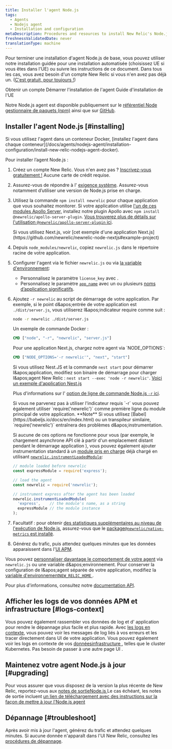 ```yaml
---
title: Installer l'agent Node.js
tags:
  - Agents
  - Nodejs agent
  - Installation and configuration
metaDescription: Procedures and resources to install New Relic's Node.js agent.
freshnessValidatedDate: never
translationType: machine
---
```


Pour terminer une installation d&apos;agent Node.js de base, vous pouvez utiliser notre installation guidée pour une installation automatisée (choisissez UE si vous êtes dans l&apos;UE) ou suivre les instructions de ce document. Dans tous les cas, vous avez besoin d&apos;un compte New Relic si vous n&apos;en avez pas déjà un. ([C&apos;est gratuit, pour toujours !](/docs/accounts/accounts-billing/new-relic-one-pricing-billing/new-relic-one-pricing-billing/#how-pricing-works))

<ButtonGroup>
  <ButtonLink role="button" to="https://newrelic.com/signup" variant="primary">
    Obtenir un compte
  </ButtonLink>

  <ButtonLink role="button" to="https://one.newrelic.com/marketplace/install-data-source?state=ccfdfbe4-d603-7a77-19ff-ba44f5de7c82" variant="primary">
    Démarrer l&apos;installation de l&apos;agent
  </ButtonLink>

  <ButtonLink role="button" to="https://one.eu.newrelic.com/marketplace/install-data-source?state=ccfdfbe4-d603-7a77-19ff-ba44f5de7c82" variant="primary">
    Guide d&apos;installation de l&apos;UE
  </ButtonLink>
</ButtonGroup>

Notre Node.js agent est disponible publiquement sur le [référentiel Node gestionnaire de paquets (npm)](https://npmjs.org/package/newrelic) ainsi que sur [GitHub](https://github.com/newrelic/node-newrelic).

## Installer l&apos;agent Node.js [#installing]

<Callout variant="important">
  Si vous utilisez l&apos;agent dans un conteneur Docker, [installez l&apos;agent dans chaque conteneur](/docs/agents/nodejs-agent/installation-configuration/install-new-relic-nodejs-agent-docker).
</Callout>

Pour installer l’agent Node.js :

1. Créez un compte New Relic. Vous n&apos;en avez pas ? [Inscrivez-vous gratuitement !](https://newrelic.com/signup) Aucune carte de crédit requise.

2. Assurez-vous de répondre à l&apos; [exigence système](/docs/agents/nodejs-agent/getting-started/compatibility-requirements-nodejs-agent). Assurez-vous notamment d’utiliser une version de Node.js prise en charge.

3. Utilisez la commande `npm install newrelic` pour chaque application que vous souhaitez monitorer. Si votre application utilise [l&apos;un de ces modules Apollo Server,](/docs/apm/agents/nodejs-agent/extend-your-instrumentation/apollo-server-plugin-nodejs/) installez notre plugin Apollo avec `npm install @newrelic/apollo-server-plugin`. [Vous trouverez plus de détails sur l&apos;utilisation `@newrelic/apollo-server-plugin` ici](https://github.com/newrelic/newrelic-node-apollo-server-plugin/tree/main#readme).

   <Callout variant="important">
     Si vous utilisez Next.js, voir [cet exemple d&apos;une application Next.js](https://github.com/newrelic/newrelic-node-nextjs#example-project)
   </Callout>

4. Depuis `node_modules/newrelic`, copiez `newrelic.js` dans le répertoire racine de votre application.

5. Configurer l&apos;agent via le fichier `newrelic.js` ou via [la variable d&apos;environnement](/docs/agents/nodejs-agent/installation-configuration/nodejs-agent-configuration#environment):

   * Personnalisez le paramètre `license_key` avec <InlinePopover type="licenseKey" />.
   * Personnalisez le paramètre [`app_name`](/docs/agents/nodejs-agent/installation-configuration/nodejs-agent-configuration#app_name) avec un ou plusieurs [noms d’application significatifs](/docs/apm/new-relic-apm/installation-and-configuration/naming-your-application).

6. Ajoutez `-r newrelic` au script de démarrage de votre application. Par exemple, si le point d&amp;apos;entrée de votre application est `./dist/server.js`, vous utiliserez l&amp;apos;indicateur require comme suit :

   ```bash
   node -r newrelic ./dist/server.js
   ```

   Un exemple de commande Docker :

   ```dockerfile
   CMD ["node", "-r", "newrelic", "server.js"]
   ```

   <Callout variant="important">
     Pour une application Next.js, chargez notre agent via `NODE_OPTIONS`:

     ```dockerfile
     CMD ["NODE_OPTIONS='-r newrelic'", "next", "start"]
     ```

     Si vous utilisez Nest.JS et la commande `nest start` pour démarrer l&amp;apos;application, modifiez son binaire de démarrage pour charger l&amp;apos;agent New Relic : `nest start --exec 'node -r newrelic'`. [Voici un exemple d&apos;application Nest.js](https://github.com/newrelic/newrelic-node-examples/tree/main/nestjs)
   </Callout>

   Plus d&apos;informations sur l&apos; [option de ligne de commande Node.js `-r` ici](https://nodejs.org/api/cli.html#-r---require-module).

   <Callout variant="important">
     Si vous ne parvenez pas à utiliser l&apos;indicateur requis `-r` vous pouvez également utiliser `require('newrelic')` comme première ligne du module principal de votre application. <DNT>**Note**</DNT> Si vous utilisez [Babel](https://babeljs.io/docs/en/index.html) ou un transpileur similaire, `require('newrelic')` entraînera des problèmes d&amp;apos;instrumentation.

     Si aucune de ces options ne fonctionne pour vous (par exemple, le chargement asynchrone API clé à partir d&apos;un emplacement distant pendant le démarrage application ), vous pouvez également ajouter instrumentation standard à un [module pris en charge](https://github.com/newrelic/node-newrelic/blob/0113eb5f0e707dc662a17d262a841503bab88841/lib/instrumentations.js#L6#L6) déjà chargé en utilisant [`newrelic.instrumentLoadedModule`](https://newrelic.github.io/node-newrelic/API.html#instrumentLoadedModule):

     ```js
     // module loaded before newrelic
     const expressModule = require('express');

     // load the agent
     const newrelic = require('newrelic');

     // instrument express after the agent has been loaded
     newrelic.instrumentLoadedModule(
       'express',    // the module's name, as a string
       expressModule // the module instance
     );
     ```
   </Callout>

7. Facultatif : pour obtenir [des statistiques supplémentaires au niveau de l&apos;exécution de Node.js](/docs/agents/nodejs-agent/supported-features/node-vms-statistics-page), assurez-vous que le [package`@newrelic/native-metrics` est installé](/docs/agents/nodejs-agent/supported-features/node-vm-measurements).

8. Générez du trafic, puis attendez quelques minutes que les données apparaissent dans l&apos;[UI APM](/docs/apm/applications-menu/monitoring/apm-overview-page).

Vous pouvez [personnaliser davantage le comportement de votre agent](/docs/agents/nodejs-agent/installation-configuration/nodejs-agent-configuration) via `newrelic.js` ou une variable d&amp;apos;environnement. Pour conserver la configuration de l&amp;apos;agent séparée de votre application, modifiez la [variable d&apos;environnement`NEW_RELIC_HOME` ](/docs/agents/nodejs-agent/installation-configuration/nodejs-agent-configuration#home).

Pour plus d&apos;informations, consultez notre [documentation API](https://newrelic.github.io/node-newrelic/API.html).

<InstallFeedback />

## Afficher les logs de vos données APM et infrastructure [#logs-context]

Vous pouvez également rassembler vos données de log et d&apos; application pour rendre le dépannage plus facile et plus rapide. Avec [les logs en contexte](/docs/logs/logs-context/configure-logs-context-nodejs/), vous pouvez voir les messages de log liés à vos erreurs et les tracer directement dans UI de votre application. Vous pouvez également voir les logs en contexte de vos [donnéesinfrastructure ](/docs/logs/forward-logs/forward-your-logs-using-infrastructure-agent/), telles que le cluster Kubernetes. Pas besoin de passer à une autre page UI .

## Maintenez votre agent Node.js à jour [#upgrading]

Pour vous assurer que vous disposez de la version la plus récente de New Relic, reportez-vous aux [notes de sortieNode.js ](/docs/release-notes/agent-release-notes/nodejs-release-notes)Le cas échéant, les notes de sortie incluent [un lien de téléchargement avec des instructions sur la façon de mettre à jour l&apos;Node.js agent](/docs/agents/nodejs-agent/installation-configuration/upgrade-nodejs-agent)

## Dépannage [#troubleshoot]

Après avoir mis à jour l&apos;agent, générez du trafic et attendez quelques minutes. Si aucune donnée n&apos;apparaît dans l&apos;UI New Relic, consultez les [procédures de dépannage](/docs/agents/nodejs-agent/troubleshooting/troubleshooting-your-nodejs-installation).